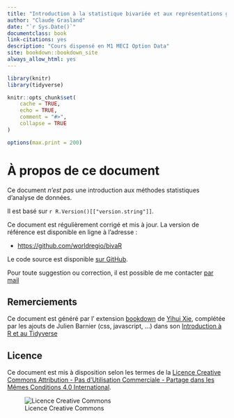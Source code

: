 ```yaml
--- 
title: "Introduction à la statistique bivariée et aux représentations graphiques avec R"
author: "Claude Grasland"
date: "`r Sys.Date()`"
documentclass: book
link-citations: yes
description: "Cours dispensé en M1 MECI Option Data"
site: bookdown::bookdown_site
always_allow_html: yes
---
```


```r
library(knitr)
library(tidyverse)

knitr::opts_chunk$set(
    cache = TRUE,
    echo = TRUE,
    comment = "#>",
    collapse = TRUE
)

options(max.print = 200)
```



# À propos de ce document {-}


Ce document *n'est pas* une introduction aux méthodes statistiques d'analyse de données.

Il est basé sur `r R.Version()[["version.string"]]`.

Ce document est régulièrement corrigé et mis à jour. La version de référence est disponible en ligne à l'adresse :

- [https://github.com/worldregio/bivaR](https://github.com/worldregiobivaR)

Le code source est disponible [sur GitHub](https://github.com/worldregio/bivaR).

Pour toute suggestion ou correction, il est possible de me contacter [par mail](mailto:claude.grasland@parisgeo.cnrs.fr)


## Remerciements {-}

Ce document est généré par l' extension [bookdown](https://bookdown.org/) de [Yihui Xie](https://yihui.name/), complétée par les ajouts de Julien Barnier (css, javascript, ...) dans son [Introduction à R et au Tidyverse](https://github.com/juba/tidyverse)

## Licence {-}

Ce document est mis à disposition selon les termes de la [Licence Creative Commons Attribution - Pas d’Utilisation Commerciale - Partage dans les Mêmes Conditions 4.0 International](http://creativecommons.org/licenses/by-nc-sa/4.0/).

![Licence Creative Commons](resources/icons/license_cc.png)




